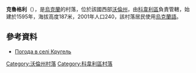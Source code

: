 {{coord|51|15|41|N|24|30|55|E|scale:30000|display=title}}

'''克魯格利'''（{{lang-uk|Кругель}}），是[[烏克蘭|烏克蘭]]的村落，位於該國西部[[沃倫州|沃倫州]]，由[[科韋利區|科韋利區]]負責管轄，始建於1595年，海拔高度187米，2001年人口240，該村落居民使用[[烏克蘭語|烏克蘭語]]。

==參考資料==
* [http://weather.in.ua/ua/volynskaja/12455 Погода в селі Кругель] {{Wayback|url=http://weather.in.ua/ua/volynskaja/12455 |date=20111219103757 }}

[[Category:沃倫州村落|Category:沃倫州村落]]
[[Category:科韋利區村落|Category:科韋利區村落]]


{{Volyn-geo-stub}}